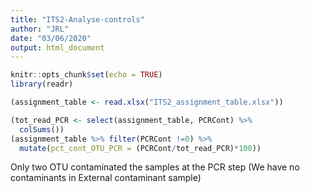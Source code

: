 ```yaml
---
title: "ITS2-Analyse-controls"
author: "JRL"
date: "03/06/2020"
output: html_document
---
```


```r
knitr::opts_chunk$set(echo = TRUE)
library(readr)
```


```r
(assignment_table <- read.xlsx("ITS2_assignment_table.xlsx"))
```


```r
(tot_read_PCR <- select(assignment_table, PCRCont) %>% 
  colSums())
(assignment_table %>% filter(PCRCont !=0) %>% 
  mutate(pct_cont_OTU_PCR = (PCRCont/tot_read_PCR)*100))

```

Only two OTU contaminated the samples at the PCR step (We have no contaminants in External contaminant sample)

```r

```

